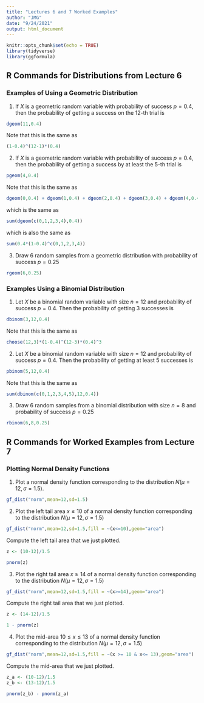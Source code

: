 ```yaml
---
title: "Lectures 6 and 7 Worked Examples"
author: "JMG"
date: "9/24/2021"
output: html_document
---
```


```r
knitr::opts_chunk$set(echo = TRUE)
library(tidyverse)
library(ggformula)
```

## R Commands for Distributions from Lecture 6

### Examples of Using a Geometric Distribution

1) If $X$ is a geometric random variable with probability of success $p=0.4$, then the probability of getting a success on the 12-th trial is

```r
dgeom(11,0.4)
```

Note that this is the same as
```r
(1-0.4)^(12-1)*(0.4)
```

2) If $X$ is a geometric random variable with probability of success $p=0.4$, then the probability of getting a success by at least the 5-th trial is
```r
pgeom(4,0.4)
```

Note that this is the same as
```r
dgeom(0,0.4) + dgeom(1,0.4) + dgeom(2,0.4) + dgeom(3,0.4) + dgeom(4,0.4)
```

which is the same as
```r
sum(dgeom(c(0,1,2,3,4),0.4))
```

which is also the same as
```r
sum(0.4*(1-0.4)^c(0,1,2,3,4))
```

3) Draw 6 random samples from a geometric distribution with probability of success $p=0.25$
```r
rgeom(6,0.25)
```

### Examples Using a Binomial Distribution

1) Let $X$ be a binomial random variable with size $n=12$ and probability of success $p=0.4$. Then the probability of getting 3 successes is
```r
dbinom(3,12,0.4)
```

Note that this is the same as
```r
choose(12,3)*(1-0.4)^(12-3)*(0.4)^3
```

2) Let $X$ be a binomial random variable with size $n=12$ and probability of success $p=0.4$. Then the probability of getting at least 5 successes is
```r
pbinom(5,12,0.4)
```

Note that this is the same as
```r
sum(dbinom(c(0,1,2,3,4,5),12,0.4))
```

3) Draw 6 random samples from a binomial distribution with size $n=8$ and probability of success $p=0.25$
```r
rbinom(6,8,0.25)
```

## R Commands for Worked Examples from Lecture 7

### Plotting Normal Density Functions

1) Plot a normal density function corresponding to the distribution $N(\mu=12,\sigma=1.5)$.
```r
gf_dist("norm",mean=12,sd=1.5)
```

2) Plot the left tail area $x \leq 10$ of a normal density function corresponding to the distribution $N(\mu=12,\sigma=1.5)$
```r
gf_dist("norm",mean=12,sd=1.5,fill = ~(x<=10),geom="area")
```

Compute the left tail area that we just plotted.

```r
z <- (10-12)/1.5

pnorm(z)

```

3) Plot the right tail area $x \geq 14$ of a normal density function corresponding to the distribution $N(\mu=12,\sigma=1.5)$
```r
gf_dist("norm",mean=12,sd=1.5,fill = ~(x>=14),geom="area")
```

Compute the right tail area that we just plotted.

```r
z <- (14-12)/1.5

1 - pnorm(z)

```

4) Plot the mid-area $10 \leq x \leq 13$ of a normal density function corresponding to the distribution $N(\mu=12,\sigma=1.5)$
```r
gf_dist("norm",mean=12,sd=1.5,fill = ~(x >= 10 & x<= 13),geom="area")
```

Compute the mid-area that we just plotted.

```r
z_a <- (10-12)/1.5
z_b <- (13-12)/1.5

pnorm(z_b) - pnorm(z_a)

```


